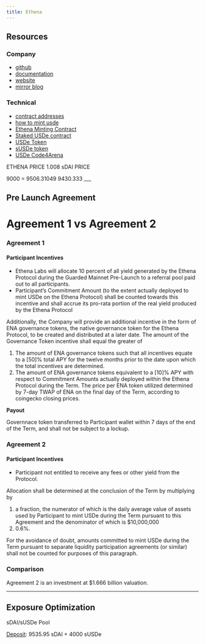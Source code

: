 ```yaml
---
title: Ethena 
---
```


## Resources

### Company

- [github](https://github.com/ethena-labs/code4arena-contest/tree/main/protocols/USDe)
- [documentation](https://ethena-labs.gitbook.io/ethena-labs/solution-design/overview)
- [website](https://www.ethena.fi/)
- [mirror blog](https://mirror.xyz/0xF99d0E4E3435cc9C9868D1C6274DfaB3e2721341)

### Technical 

- [contract addresses](https://ethena-labs.gitbook.io/ethena-labs/solution-design/contract-addresses)
- [how to mint usde](https://ethena-labs.gitbook.io/ethena-labs/video-guides/how-to-mint-usde)
- [Ethena Minting Contract](https://etherscan.io/address/0x2cc440b721d2cafd6d64908d6d8c4acc57f8afc3#code)
- [Staked USDe contract](https://etherscan.io/address/0x9d39a5de30e57443bff2a8307a4256c8797a3497)
- [USDe Token](https://etherscan.io/address/0x4c9edd5852cd905f086c759e8383e09bff1e68b3)
- [sUSDe token](https://etherscan.io/address/0x9d39a5de30e57443bff2a8307a4256c8797a3497)
- [USDe Code4Arena](https://github.com/ethena-labs/code4arena-contest/tree/main/protocols/USDe)

ETHENA PRICE 1.008
sDAI PRICE

9000 = 9506.31049
9430.333
___

## Pre Launch Agreement

# Agreement 1 vs Agreement 2

### Agreement 1

#### **Participant Incentives**

- Ethena Labs will allocate 10 percent of all yield generated by the Ethena Protocol during the Guarded Mainnet Pre-Launch to a referral pool paid out to all participants.
- Participant’s Commitment Amount (to the extent actually deployed to mint USDe on the Ethena Protocol) shall be counted towards this incentive and shall accrue its pro-rata portion of the real yield produced by the Ethena Protocol

Additionally, the Company will provide an additional incentive in the form of ENA governance tokens, the native governance token for the Ethena Protocol, to be created and distributed at a later date. The amount of the Governance Token incentive shall equal the greater of

1. The amount of ENA governance tokens such that all incentives equate to a [50]% total APY for the twelve months prior to the date upon which the total incentives are determined.
2. The amount of ENA governance tokens equivalent to a [10]% APY with respect to Commitment Amounts actually deployed within the Ethena Protocol during the Term. The price per ENA token utilized determined by 7-day TWAP of ENA on the final day of the Term, according to coingecko closing prices.

**Payout**

Governnace token transferred to Participant wallet within 7 days of the end of the Term, and shall not be subject to a lockup.

### Agreement 2

#### **Participant Incentives**

- Participant not entitled to receive any fees or other yield from the Protocol.

Allocation shall be determined at the conclusion of the Term by multiplying by

1. a fraction, the numerator of which is the daily average value of assets used by Participant to mint USDe during the Term pursuant to this Agreement and the denominator of which is $10,000,000 
2. 0.6%. 

For the avoidance of doubt, amounts committed to mint USDe during the Term pursuant to separate liquidity participation agreements (or similar) shall not be counted for purposes of this paragraph.

### Comparison

Agreement 2 is an investment at $1.666 billion valuation.

___

## Exposure Optimization

sDAI/sUSDe Pool

[Deposit](https://etherscan.io/tx/0xaaaeb4749ba595c9214beac922a3229e72743b266ffb8d4b024b840c5755ba86): 9535.95 sDAI + 4000 sUSDe
